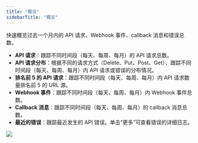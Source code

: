 ```yaml
---
title: "概览"
sidebarTitle: "概览"
---
```


快速概览过去一个月内的 API 请求、Webhook 事件、callback 消息和错误总数。

- **API 请求**：跟踪不同时间段（每天、每周、每月）的 API 请求总数。
- **API 请求分布**：根据不同的请求方式（Delete、Put、Post、Get），跟踪不同时间段（每天、每周、每月）内 API 请求或错误的分布情况。
- **排名前 5 的 API 请求**：跟踪不同时间段（每天、每周、每月）内 API 请求数量排名前 5 的 URL 源。
- **Webhook 事件**：跟踪不同时间段（每天、每周、每月）内 Webhook 事件总数。
- **Callback 消息**：跟踪不同时间段（每天、每周、每月）的 callback 消息总数。
- **最近的错误**：跟踪最近发生的 API 错误。单击“更多”可查看错误的详细日志。

<img src="/cn/images/developer-console/overview.png" className="screenshot_full_screen"/>